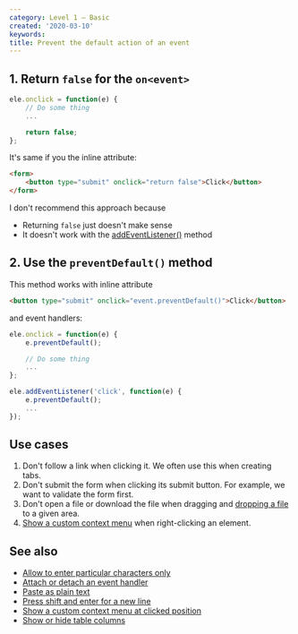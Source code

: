 ```yaml
---
category: Level 1 — Basic
created: '2020-03-10'
keywords:
title: Prevent the default action of an event
---
```


## 1. Return `false` for the `on<event>`

```js
ele.onclick = function(e) {
    // Do some thing
    ...

    return false;
};
```

It's same if you the inline attribute:

```html
<form>
    <button type="submit" onclick="return false">Click</button>
</form>
```

I don't recommend this approach because

-   Returning `false` just doesn't make sense
-   It doesn't work with the [addEventListener()](https://phuoc.ng/collection/html-dom/attach-or-detach-an-event-handler) method

## 2. Use the `preventDefault()` method

This method works with inline attribute

```html
<button type="submit" onclick="event.preventDefault()">Click</button>
```

and event handlers:

```js
ele.onclick = function(e) {
    e.preventDefault();

    // Do some thing
    ...
};

ele.addEventListener('click', function(e) {
    e.preventDefault();
    ...
});
```

## Use cases

1. Don't follow a link when clicking it. We often use this when creating tabs.
2. Don't submit the form when clicking its submit button. For example, we want to validate the form first.
3. Don't open a file or download the file when dragging and [dropping a file](https://phuoc.ng/collection/html-dom/highlight-an-element-when-dragging-a-file-over-it) to a given area.
4. [Show a custom context menu](https://phuoc.ng/collection/html-dom/show-a-custom-context-menu-at-clicked-position) when right-clicking an element.

## See also

-   [Allow to enter particular characters only](https://phuoc.ng/collection/html-dom/allow-to-enter-particular-characters-only)
-   [Attach or detach an event handler](https://phuoc.ng/collection/html-dom/attach-or-detach-an-event-handler)
-   [Paste as plain text](https://phuoc.ng/collection/html-dom/paste-as-plain-text)
-   [Press shift and enter for a new line](https://phuoc.ng/collection/html-dom/press-shift-and-enter-for-a-new-line)
-   [Show a custom context menu at clicked position](https://phuoc.ng/collection/html-dom/show-a-custom-context-menu-at-clicked-position)
-   [Show or hide table columns](https://phuoc.ng/collection/html-dom/show-or-hide-table-columns)

